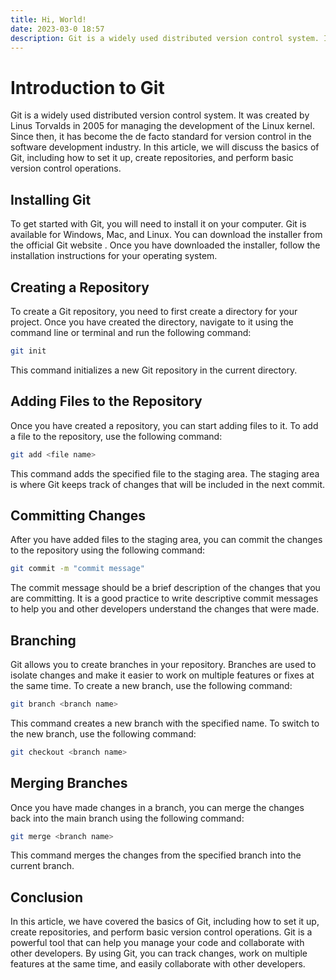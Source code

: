 ```yaml
---
title: Hi, World!
date: 2023-03-0 18:57
description: Git is a widely used distributed version control system. It was created by Linus Torvalds in 2005 for managing the development of the Linux kernel. Since then, it has become the de facto standard for version control in the software development industry.
---
```


# Introduction to Git

Git is a widely used distributed version control system. It was created by Linus Torvalds in 2005 for managing the development of the Linux kernel. Since then, it has become the de facto standard for version control in the software development industry. In this article, we will discuss the basics of Git, including how to set it up, create repositories, and perform basic version control operations.

## Installing Git

To get started with Git, you will need to install it on your computer. Git is available for Windows, Mac, and Linux. You can download the installer from the official Git website . Once you have downloaded the installer, follow the installation instructions for your operating system.

## Creating a Repository

To create a Git repository, you need to first create a directory for your project. Once you have created the directory, navigate to it using the command line or terminal and run the following command:

```bash
git init
```

This command initializes a new Git repository in the current directory.

## Adding Files to the Repository

Once you have created a repository, you can start adding files to it. To add a file to the repository, use the following command:

```bash
git add <file name>
```

This command adds the specified file to the staging area. The staging area is where Git keeps track of changes that will be included in the next commit.

## Committing Changes

After you have added files to the staging area, you can commit the changes to the repository using the following command:

```bash
git commit -m "commit message"
```

The commit message should be a brief description of the changes that you are committing. It is a good practice to write descriptive commit messages to help you and other developers understand the changes that were made.

## Branching

Git allows you to create branches in your repository. Branches are used to isolate changes and make it easier to work on multiple features or fixes at the same time. To create a new branch, use the following command:

```bash
git branch <branch name>
```

This command creates a new branch with the specified name. To switch to the new branch, use the following command:

```bash
git checkout <branch name>
```

## Merging Branches

Once you have made changes in a branch, you can merge the changes back into the main branch using the following command:

```bash
git merge <branch name>
```

This command merges the changes from the specified branch into the current branch.

## Conclusion

In this article, we have covered the basics of Git, including how to set it up, create repositories, and perform basic version control operations. Git is a powerful tool that can help you manage your code and collaborate with other developers. By using Git, you can track changes, work on multiple features at the same time, and easily collaborate with other developers.
